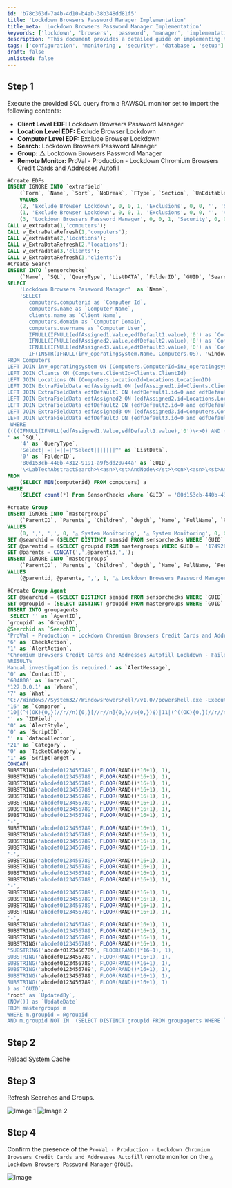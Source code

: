 ```yaml
---
id: 'b78c363d-7a4b-4d10-b4ab-38b348dd81f5'
title: 'Lockdown Browsers Password Manager Implementation'
title_meta: 'Lockdown Browsers Password Manager Implementation'
keywords: ['lockdown', 'browsers', 'password', 'manager', 'implementation']
description: 'This document provides a detailed guide on implementing the Lockdown Browsers Password Manager using SQL queries and creating necessary groups and monitors in the ConnectWise Automate environment. Follow the steps to ensure proper setup and configuration.'
tags: ['configuration', 'monitoring', 'security', 'database', 'setup']
draft: false
unlisted: false
---
```

## Step 1
Execute the provided SQL query from a RAWSQL monitor set to import the following contents:

- **Client Level EDF:** Lockdown Browsers Password Manager
- **Location Level EDF:** Exclude Browser Lockdown
- **Computer Level EDF:** Exclude Browser Lockdown
- **Search:** Lockdown Browsers Password Manager
- **Group:** △ Lockdown Browsers Password Manager
- **Remote Monitor:** ProVal - Production - Lockdown Chromium Browsers Credit Cards and Addresses Autofill

```sql
#Create EDFs
INSERT IGNORE INTO `extrafield` 
    (`Form`, `Name`, `Sort`, `NoBreak`, `FType`, `Section`, `UnEditable`, `Collapsed`, `Fill`, `LtGuid`, `IsPassword`, `IsEncrypted`, `IsHidden`, `IsRestricted`, `ViewPermissions`, `EditPermissions`) 
    VALUES 
    (2, 'Exclude Browser Lockdown', 0, 0, 1, 'Exclusions', 0, 0, '', '5dd1e888-f7f8-4e2d-af53-b6cac8c00efb', 0, 0, 0, 0, '', ''),
    (1, 'Exclude Browser Lockdown', 0, 0, 1, 'Exclusions', 0, 0, '', '427b21d2-e43a-4638-b692-3a15f56f7092', 0, 0, 0, 0, '', ''),
    (3, 'Lockdown Browsers Password Manager', 0, 0, 1, 'Security', 0, 0, '', '611dcf5a-b316-4986-a624-a176efe4b5c6', 0, 0, 0, 0, '', '');
CALL v_extradata(1,'computers');
CALL v_ExtraDataRefresh(1,'computers');
CALL v_extradata(2,'locations');
CALL v_ExtraDataRefresh(2,'locations');
CALL v_extradata(3,'clients');
CALL v_ExtraDataRefresh(3,'clients');
#Create Search 
INSERT INTO `sensorchecks` 
    (`Name`, `SQL`, `QueryType`, `ListDATA`, `FolderID`, `GUID`, `SearchXML`)
SELECT 
    'Lockdown Browsers Password Manager'  as `Name`, 
    'SELECT 
       computers.computerid as `Computer Id`,
       computers.name as `Computer Name`,
       clients.name as `Client Name`,
       computers.domain as `Computer Domain`,
       computers.username as `Computer User`,
       IFNULL(IFNULL(edfAssigned1.Value,edfDefault1.value),'0') as `Computer - Client - Extra Data Field - Security - Lockdown Browsers Password Manager`,
       IFNULL(IFNULL(edfAssigned2.Value,edfDefault2.value),'0') as `Computer - Location - Extra Data Field - Exclusions - Exclude Browser Lockdown`,
       IFNULL(IFNULL(edfAssigned3.Value,edfDefault3.value),'0') as `Computer - Extra Data Field - Exclusions - Exclude Browser Lockdown`,
       IF(INSTR(IFNULL(inv_operatingsystem.Name, Computers.OS), 'windows')>0, 1, IF(INSTR(IFNULL(inv_operatingsystem.Name, Computers.OS), 'darwin') >0, 2, 3)) as `Computer.OS.Type`
FROM Computers 
LEFT JOIN inv_operatingsystem ON (Computers.ComputerId=inv_operatingsystem.ComputerId)
LEFT JOIN Clients ON (Computers.ClientId=Clients.ClientId)
LEFT JOIN Locations ON (Computers.LocationId=Locations.LocationID)
LEFT JOIN ExtraFieldData edfAssigned1 ON (edfAssigned1.id=Clients.ClientId and edfAssigned1.ExtraFieldId =(Select ExtraField.id FROM ExtraField WHERE LTGuid='611dcf5a-b316-4986-a624-a176efe4b5c6'))
LEFT JOIN ExtraFieldData edfDefault1 ON (edfDefault1.id=0 and edfDefault1.ExtraFieldId =(Select ExtraField.id FROM ExtraField WHERE LTGuid='611dcf5a-b316-4986-a624-a176efe4b5c6'))
LEFT JOIN ExtraFieldData edfAssigned2 ON (edfAssigned2.id=Locations.LocationId and edfAssigned2.ExtraFieldId =(Select ExtraField.id FROM ExtraField WHERE LTGuid='5dd1e888-f7f8-4e2d-af53-b6cac8c00efb'))
LEFT JOIN ExtraFieldData edfDefault2 ON (edfDefault2.id=0 and edfDefault2.ExtraFieldId =(Select ExtraField.id FROM ExtraField WHERE LTGuid='5dd1e888-f7f8-4e2d-af53-b6cac8c00efb'))
LEFT JOIN ExtraFieldData edfAssigned3 ON (edfAssigned3.id=Computers.ComputerId and edfAssigned3.ExtraFieldId =(Select ExtraField.id FROM ExtraField WHERE LTGuid='427b21d2-e43a-4638-b692-3a15f56f7092'))
LEFT JOIN ExtraFieldData edfDefault3 ON (edfDefault3.id=0 and edfDefault3.ExtraFieldId =(Select ExtraField.id FROM ExtraField WHERE LTGuid='427b21d2-e43a-4638-b692-3a15f56f7092'))
 WHERE 
((((IFNULL(IFNULL(edfAssigned1.Value,edfDefault1.value),'0')\<>0) AND (IFNULL(IFNULL(edfAssigned2.Value,edfDefault2.value),'0')=0) AND (IFNULL(IFNULL(edfAssigned3.Value,edfDefault3.value),'0')=0) AND (IF(INSTR(IFNULL(inv_operatingsystem.Name, Computers.OS), 'windows')>0, 1, IF(INSTR(IFNULL(inv_operatingsystem.Name, Computers.OS), 'darwin') >0, 2, 3)) = '1'))))
' as `SQL`,
    '4' as `QueryType`,
    'Select||=||=||=|^Select|||||||^' as `ListData`,
    '0' as `FolderID`,
    '80d153cb-440b-4312-9191-a9f5dd20744a' as `GUID`,
    '\<LabTechAbstractSearch>\<asn>\<st>AndNode\</st>\<cn>\<asn>\<st>AndNode\</st>\<cn>\<asn>\<st>ComparisonNode\</st>\<lon>Computer.Client.Extra Data Field.Security.Lockdown Browsers Password Manager\</lon>\<lok>Computer.Client.Edf.611dcf5a-b316-4986-a624-a176efe4b5c6\</lok>\<lmo>IsTrue\</lmo>\<dv>NULL\</dv>\<dk>NULL\</dk>\</asn>\<asn>\<st>ComparisonNode\</st>\<lon>Computer.Location.Extra Data Field.Exclusions.Exclude Browser Lockdown\</lon>\<lok>Computer.Location.Edf.5dd1e888-f7f8-4e2d-af53-b6cac8c00efb\</lok>\<lmo>IsFalse\</lmo>\<dv>NULL\</dv>\<dk>NULL\</dk>\</asn>\<asn>\<st>ComparisonNode\</st>\<lon>Computer.Extra Data Field.Exclusions.Exclude Browser Lockdown\</lon>\<lok>Computer.Edf.427b21d2-e43a-4638-b692-3a15f56f7092\</lok>\<lmo>IsFalse\</lmo>\<dv>NULL\</dv>\<dk>NULL\</dk>\</asn>\<asn>\<st>ComparisonNode\</st>\<lon>Computer.OS.Type\</lon>\<lok>Computer.OS.Type\</lok>\<lmo>Equals\</lmo>\<dv>Windows\</dv>\<dk>1\</dk>\</asn>\</cn>\</asn>\</cn>\</asn>\</LabTechAbstractSearch>' as `SearchXML`
FROM  
    (SELECT MIN(computerid) FROM computers) a
WHERE  
    (SELECT count(*) From SensorChecks where `GUID` = '80d153cb-440b-4312-9191-a9f5dd20744a') = 0 ;

#create Group
INSERT IGNORE INTO `mastergroups` 
    (`ParentID`, `Parents`, `Children`, `depth`, `Name`, `FullName`, `Permissions`, `Template`, `AutoJoinScript`, `Master`, `LimitToParent`, `Control`, `ControlID`, `Notes`, `MaintenanceID`, `MaintWindowApplied`, `GroupType`, `Priority`, `GUID`, `assetID`, `NetworkPermissions`, `NetworkJoin`, `NetworkJoinOptions`, `ContactPermissions`, `ContactJoin`, `ContactJoinOptions`) 
VALUES 
    (0, ',', ',', 0, '△ System Monitoring', '△ System Monitoring', 0, 0, 0, 2, 0, 0, 0, '', 0, (NOW()), 5, 5, '1749280f-9114-11ed-9c83-000c295e5f17', NULL, NULL, 0, 0, NULL, 0, 0);
SET @searchid = (SELECT DISTINCT sensid FROM sensorchecks WHERE `GUID` = '80d153cb-440b-4312-9191-a9f5dd20744a'); 
SET @parentid = (SELECT groupid FROM mastergroups WHERE GUID =  '1749280f-9114-11ed-9c83-000c295e5f17'); 
SET @parents = CONCAT(',',@parentid,','); 
INSERT IGNORE INTO `mastergroups` 
    (`ParentID`, `Parents`, `Children`, `depth`, `Name`, FullName, `Permissions`, `Template`, `AutoJoinScript`, `Master`, `LimitToParent`, `Control`, `ControlID`, `Notes`, `MaintenanceID`, `MaintWindowApplied`, `GroupType`, `Priority`, `GUID`, `NetworkJoin`, `NetworkJoinOptions`, `ContactPermissions`, `ContactJoin`, `ContactJoinOptions`) 
VALUES 
    (@parentid, @parents, ',', 1, '△ Lockdown Browsers Password Manager','△ System Monitoring.△ Lockdown Browsers Password Manager', 0, 0, @searchid, 2, 1, 0, 0, '', 0, NOW(), 5, 5, 'eea5f14b-c12a-11ee-a53f-960002890dfa', 0, 0, 0, 0); 

#Create Group Agent
SET @searchid = (SELECT DISTINCT sensid FROM sensorchecks WHERE `GUID` = '80d153cb-440b-4312-9191-a9f5dd20744a'); 
SET @groupid = (SELECT DISTINCT groupid FROM mastergroups WHERE `GUID` = 'eea5f14b-c12a-11ee-a53f-960002890dfa'); 
INSERT INTO groupagents 
 SELECT '' as `AgentID`,
`groupid` as `GroupID`,
@Searchid as `SearchID`,
'ProVal - Production - Lockdown Chromium Browsers Credit Cards and Addresses Autofill' as `Name`,
'6' as `CheckAction`,
'1' as `AlertAction`,
'Chromium Browsers Credit Cards and Addresses Autofill Lockdown - Failed on %CLIENTNAME%//%COMPUTERNAME%~~~Successfully Disabled the Credit Cards and Addresses Autofill for the Installed Browsers. !!!Chromium Browsers Credit Cards and Addresses Autofill Lockdown - Failed on %CLIENTNAME%//%COMPUTERNAME%~~~Credit Cards and Addresses Autofill Lockdown Failed on %CLIENTNAME%//%COMPUTERNAME%. The script was unable to disable the Autofill of Credit Cards and Addresses on the following browsers:
%RESULT%
Manual investigation is required.' as `AlertMessage`,
'0' as `ContactID`,
'604800' as `interval`,
'127.0.0.1' as `Where`,
'7' as `What`,
'C://Windows//System32//WindowsPowerShell//v1.0//powershell.exe -ExecutionPolicy Bypass -Command "$ErrorActionPreference = 'SilentlyContinue';$browsers = {'Google Chrome' = 'HKLM://Software//Policies//Google//Chrome';'Microsoft Edge' = 'HKLM://SOFTWARE//Policies//Microsoft//Edge';'Brave' = 'HKLM://SOFTWARE//Policies//BraveSoftware//Brave'}; Function Find-Application { Param([Parameter()][String]$Name); if ( Get-ChildItem -Path HKLM://SOFTWARE//Microsoft//Windows//CurrentVersion//Uninstall, HKLM://SOFTWARE//Wow6432Node//Microsoft//Windows//CurrentVersion//Uninstall | Get-ItemProperty | Where-Object { $_.DisplayName -match /"$Name/" } ) { return $Name } else { return $false } }; Function Get-RegValue { Param([Parameter()][String]$path,$Reg); ( Get-ItemProperty -Path $path )./"$Reg/" }; Function Set-RegValue { Param([Parameter()][String]$path,$Reg); if ( ( Get-RegValue -path $path -Reg $Reg ) -ne '0' ) { if ( !( Test-Path $path ) ) { New-Item -Path $path -Force | Out-Null }; Set-ItemProperty -Path $path -Name $Reg -Value 0 -Force } }; $failed = @(); foreach ( $browser in $browsers.Keys ) { if ( Find-Application -Name $browser ) { foreach ( $Reg in ('AutofillAddressEnabled', 'AutofillCreditCardEnabled', 'PaymentMethodQueryEnabled') ) { Set-RegValue -Path $browsers.($browser) -Reg $Reg; if ( ( Get-RegValue -path $browsers.($browser) -Reg $Reg ) -ne '0' ) { $failed += $browser } } } }; if ( $failed ) { return /"Failed: $($failed)/" }"' as `DataOut`,
'16' as `Comparor`,
'10|(^((OK){0,}(//r//n){0,}[//r//n]{0,}//s{0,})$)|11|(^((OK){0,}(//r//n){0,}[//r//n]{0,}//s{0,})$)%7C(Failed: ((Google Chrome)%7C(Brave)%7C(Microsoft Edge)))|10|(Failed: ((Google Chrome)%7C(Brave)%7C(Microsoft Edge)))' as `DataIn`,
'' as `IDField`,
'0' as `AlertStyle`,
'0' as `ScriptID`,
'' as `datacollector`,
'21' as `Category`,
'0' as `TicketCategory`,
'1' as `ScriptTarget`,
CONCAT(
SUBSTRING('abcdef0123456789', FLOOR(RAND()*16+1), 1),
SUBSTRING('abcdef0123456789', FLOOR(RAND()*16+1), 1),
SUBSTRING('abcdef0123456789', FLOOR(RAND()*16+1), 1),
SUBSTRING('abcdef0123456789', FLOOR(RAND()*16+1), 1),
SUBSTRING('abcdef0123456789', FLOOR(RAND()*16+1), 1),
SUBSTRING('abcdef0123456789', FLOOR(RAND()*16+1), 1),
SUBSTRING('abcdef0123456789', FLOOR(RAND()*16+1), 1),
SUBSTRING('abcdef0123456789', FLOOR(RAND()*16+1), 1),
'-',
SUBSTRING('abcdef0123456789', FLOOR(RAND()*16+1), 1),
SUBSTRING('abcdef0123456789', FLOOR(RAND()*16+1), 1),
SUBSTRING('abcdef0123456789', FLOOR(RAND()*16+1), 1),
SUBSTRING('abcdef0123456789', FLOOR(RAND()*16+1), 1),
'-',
SUBSTRING('abcdef0123456789', FLOOR(RAND()*16+1), 1),
SUBSTRING('abcdef0123456789', FLOOR(RAND()*16+1), 1),
SUBSTRING('abcdef0123456789', FLOOR(RAND()*16+1), 1),
SUBSTRING('abcdef0123456789', FLOOR(RAND()*16+1), 1),
'-',
SUBSTRING('abcdef0123456789', FLOOR(RAND()*16+1), 1),
SUBSTRING('abcdef0123456789', FLOOR(RAND()*16+1), 1),
SUBSTRING('abcdef0123456789', FLOOR(RAND()*16+1), 1),
SUBSTRING('abcdef0123456789', FLOOR(RAND()*16+1), 1),
'-',
SUBSTRING('abcdef0123456789', FLOOR(RAND()*16+1), 1),
SUBSTRING('abcdef0123456789', FLOOR(RAND()*16+1), 1),
SUBSTRING('abcdef0123456789', FLOOR(RAND()*16+1), 1),
SUBSTRING('abcdef0123456789', FLOOR(RAND()*16+1), 1),
'SUBSTRING('abcdef0123456789', FLOOR(RAND()*16+1), 1),
SUBSTRING('abcdef0123456789', FLOOR(RAND()*16+1), 1),
SUBSTRING('abcdef0123456789', FLOOR(RAND()*16+1), 1),
SUBSTRING('abcdef0123456789', FLOOR(RAND()*16+1), 1),
SUBSTRING('abcdef0123456789', FLOOR(RAND()*16+1), 1),
SUBSTRING('abcdef0123456789', FLOOR(RAND()*16+1), 1)
) as `GUID`,
'root' as `UpdatedBy`,
(NOW()) as `UpdateDate`
FROM mastergroups m
WHERE m.groupid = @groupid
AND m.groupid NOT IN  (SELECT DISTINCT groupid FROM groupagents WHERE `Name` = 'ProVal - Production - Lockdown Chromium Browsers Credit Cards and Addresses Autofill')
```

## Step 2
Reload System Cache

## Step 3
Refresh Searches and Groups.

![Image 1](../../../static/img/Lockdown-Chromium-Browsers-Credit-Cards-and-Addresses-Autofill/image_1.png)
![Image 2](../../../static/img/Lockdown-Chromium-Browsers-Credit-Cards-and-Addresses-Autofill/image_2.png)

## Step 4
Confirm the presence of the `ProVal - Production - Lockdown Chromium Browsers Credit Cards and Addresses Autofill` remote monitor on the `△ Lockdown Browsers Password Manager` group.

![Image](../../../static/img/Lockdown-Chromium-Browsers-Credit-Cards-and-Addresses-Autofill/image_3.png)












